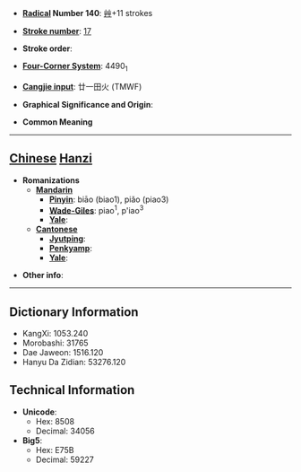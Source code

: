 * '''[[Wiktionary:Chinese radical index| Radical]] Number 140''': [[Wiktionary:Chinese radical index 艸|艸]]+11 strokes

* '''[[Wiktionary:Chinese total strokes index|Stroke number]]''': [[Wiktionary:Chinese total strokes index 17|17]]

* '''Stroke order''': 

* '''[[Wiktionary:Chinese four corner index|Four-Corner System]]''': 4490<sub>1</sub>

* '''[[Wiktionary:Chinese Cangjie index|Cangjie input]]''': 廿一田火 (TMWF)

* '''Graphical Significance and Origin''': 

* '''Common Meaning'''

----

== [[Chinese]] [[Hanzi]] ==

* '''Romanizations'''
** '''[[Mandarin]]'''
*** '''[[Pinyin]]''': biāo (biao1), piǎo (piao3)
*** '''[[Wade-Giles]]''': piao<sup>1</sup>, p'iao<sup>3</sup>
*** '''[[Yale]]''': 
** '''[[Cantonese]]'''
*** '''[[Jyutping]]''':
*** '''[[Penkyamp]]''': 
*** '''[[Yale]]''': 

* '''Other info''': 

----

== Dictionary Information ==

* KangXi: 1053.240
* Morobashi: 31765
* Dae Jaweon: 1516.120
* Hanyu Da Zidian: 53276.120

== Technical Information ==

* '''Unicode''':
** Hex: 8508
** Decimal: 34056
* '''Big5''':
** Hex: E75B
** Decimal: 59227